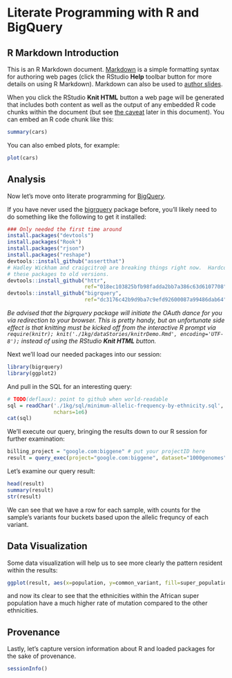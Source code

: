 Literate Programming with R and BigQuery
========================================================

R Markdown Introduction
-------------------------

This is an R Markdown document. [Markdown](http://daringfireball.net/projects/markdown/syntax) is a simple formatting syntax for authoring web pages (click the RStudio **Help** toolbar button for more details on using R Markdown).  Markdown can also be used to [author slides](http://www.rstudio.com/ide/docs/presentations/overview).

When you click the RStudio **Knit HTML** button a web page will be generated that includes both content as well as the output of any embedded R code chunks within the document (but see [the caveat](#caveat) later in this document).  You can embed an R code chunk like this:

```r
summary(cars)
```

You can also embed plots, for example:

```r
plot(cars)
```

Analysis
--------------

Now let's move onto literate programming for [BigQuery](https://developers.google.com/bigquery/).  

If you have never used the [bigrquery](https://github.com/hadley/bigrquery) package before, you'll likely need to do something like the following to get it installed:

```r
### Only needed the first time around
install.packages("devtools")
install.packages("Rook")
install.packages("rjson")
install.packages("reshape")
devtools::install_github("assertthat")
# Hadley Wickham and craigcitro@ are breaking things right now.  Hardcode
# these packages to old versions.
devtools::install_github("httr", 
                         ref="018ec103825bfb98fadda2bb7a386c63d6107708")
devtools::install_github("bigrquery", 
                         ref="dc3176c42b9d9ba7c9efd92600087a99486dab64")
```

<span id="caveat">_Be advised that the bigrquery package will initiate the OAuth dance for you via redirection to your browser.  This is pretty handy, but an unfortunate side effect is that knitting must be kicked off from the interactive R prompt via `require(knitr); knit('./1kg/dataStories/knitrDemo.Rmd', encoding='UTF-8');` instead of using the RStudio **Knit HTML** button._</span>

Next we'll load our needed packages into our session:
```r
library(bigrquery)
library(ggplot2)
```

And pull in the SQL for an interesting query:
```r
# TODO(deflaux): point to github when world-readable
sql = readChar('./1kg/sql/minimum-allelic-frequency-by-ethnicity.sql',
               nchars=1e6)
cat(sql)
```

We'll execute our query, bringing the results down to our R session for further examination:
```r
billing_project = "google.com:biggene" # put your projectID here
result = query_exec(project="google.com:biggene", dataset="1000genomes", query=sql, billing = billing_project)
```

Let's examine our query result:
```r
head(result)
summary(result)
str(result)
```
We can see that we have a row for each sample, with counts for the sample's variants four buckets based upon the allelic frequncy of each variant.


Data Visualization
-------------------
Some data visualization will help us to see more clearly the pattern resident within the results:
```r
ggplot(result, aes(x=population, y=common_variant, fill=super_population)) + geom_boxplot() + ylab("Count of common variants per sample") + ggtitle("Common Variants (Minimum Allelic Frequency 5%)")
```
and now its clear to see that the ethnicities within the African super population have a much higher rate of mutation compared to the other ethnicities.


Provenance
-------------------
Lastly, let's capture version information about R and loaded packages for the sake of provenance.
```r
sessionInfo()
```
